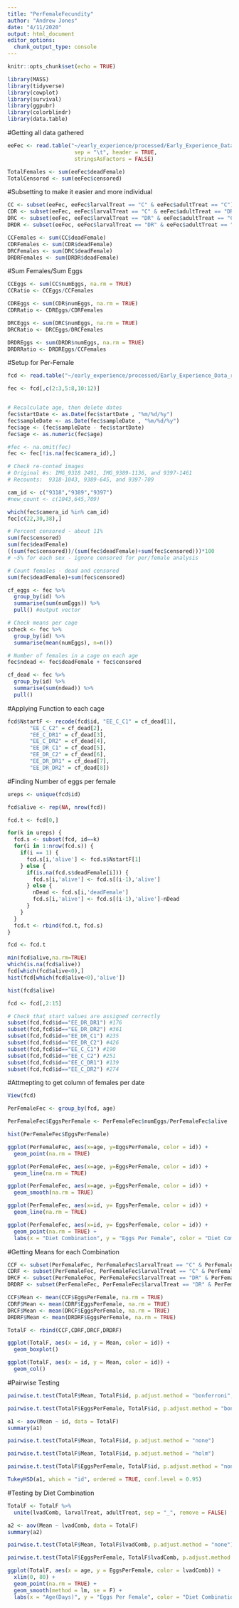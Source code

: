 ```yaml
---
title: "PerFemaleFecundity"
author: "Andrew Jones"
date: "4/11/2020"
output: html_document
editor_options: 
  chunk_output_type: console
---
```


```r
knitr::opts_chunk$set(echo = TRUE)
```


```r
library(MASS)
library(tidyverse)
library(cowplot)
library(survival)
library(ggpubr)
library(colorblindr)
library(data.table)

```

#Getting all data gathered
```r
eeFec <- read.table("~/early_experience/processed/Early_Experience_Data_rechecked.txt",
                     sep = "\t", header = TRUE,
                     stringsAsFactors = FALSE) 

TotalFemales <- sum(eeFec$deadFemale)
TotalCensored <- sum(eeFec$censored)
```

#Subsetting to make it easier and more individual
```r
CC <- subset(eeFec, eeFec$larvalTreat == "C" & eeFec$adultTreat == "C")
CDR <- subset(eeFec, eeFec$larvalTreat == "C" & eeFec$adultTreat == "DR")
DRC <- subset(eeFec, eeFec$larvalTreat == "DR" & eeFec$adultTreat == "C")
DRDR <- subset(eeFec, eeFec$larvalTreat == "DR" & eeFec$adultTreat == "DR")

CCFemales <- sum(CC$deadFemale)
CDRFemales <- sum(CDR$deadFemale)
DRCFemales <- sum(DRC$deadFemale)
DRDRFemales <- sum(DRDR$deadFemale)
```

#Sum Females/Sum Eggs
```r
CCEggs <- sum(CC$numEggs, na.rm = TRUE)
CCRatio <- CCEggs/CCFemales

CDREggs <- sum(CDR$numEggs, na.rm = TRUE)
CDRRatio <- CDREggs/CDRFemales

DRCEggs <- sum(DRC$numEggs, na.rm = TRUE)
DRCRatio <- DRCEggs/DRCFemales

DRDREggs <- sum(DRDR$numEggs, na.rm = TRUE)
DRDRRatio <- DRDREggs/CCFemales
```

#Setup for Per-Female
```r
fcd <- read.table("~/early_experience/processed/Early_Experience_Data_rechecked.txt",sep = "\t", header = TRUE,stringsAsFactors = FALSE)

fec <- fcd[,c(2:3,5:8,10:12)]


# Recalculate age, then delete dates
fec$startDate <- as.Date(fec$startDate , "%m/%d/%y")
fec$sampleDate <- as.Date(fec$sampleDate , "%m/%d/%y")
fec$age <- (fec$sampleDate - fec$startDate)
fec$age <- as.numeric(fec$age)

#fec <- na.omit(fec) 
fec <- fec[!is.na(fec$camera_id),]

# Check re-conted images
# Original #s: IMG_9318 2491, IMG_9389-1136, and 9397-1461
# Recounts:  9318-1043, 9389-645, and 9397-709

cam_id <- c("9318","9389","9397")
#new_count <- c(1043,645,709)

which(fec$camera_id %in% cam_id)
fec[c(22,30,38),]

# Percent censored - about 11%
sum(fec$censored)
sum(fec$deadFemale)
((sum(fec$censored))/(sum(fec$deadFemale)+sum(fec$censored)))*100
# ~5% for each sex - ignore censored for per/female analysis

# Count females - dead and censored
sum(fec$deadFemale)+sum(fec$censored)

cf_eggs <- fec %>%
  group_by(id) %>%
  summarise(sum(numEggs)) %>%
  pull() #output vector

# Check means per cage
scheck <- fec %>%
  group_by(id) %>%
  summarise(mean(numEggs), n=n())

# Number of females in a cage on each age
fec$ndead <- fec$deadFemale + fec$censored

cf_dead <- fec %>%
  group_by(id) %>%
  summarise(sum(ndead)) %>%
  pull()
```

#Applying Function to each cage
```r
fcd$NstartF <- recode(fcd$id, "EE_C_C1" = cf_dead[1],
       "EE_C_C2" = cf_dead[2],
       "EE_C_DR1" = cf_dead[3],
       "EE_C_DR2" = cf_dead[4],
       "EE_DR_C1" = cf_dead[5],
       "EE_DR_C2" = cf_dead[6],
       "EE_DR_DR1" = cf_dead[7],
       "EE_DR_DR2" = cf_dead[8])
```

#Finding Number of eggs per female
```r
ureps <- unique(fcd$id)

fcd$alive <- rep(NA, nrow(fcd))

fcd.t <- fcd[0,]

for(k in ureps) {
  fcd.s <- subset(fcd, id==k)
  for(i in 1:nrow(fcd.s)) {
    if(i == 1) {
      fcd.s[i,'alive'] <- fcd.s$NstartF[1]
    } else {
      if(is.na(fcd.s$deadFemale[i])) {
        fcd.s[i,'alive'] <- fcd.s[(i-1),'alive']
      } else {
        nDead <- fcd.s[i,'deadFemale']
        fcd.s[i,'alive'] <- fcd.s[(i-1),'alive']-nDead
      }
    }
  }
  fcd.t <- rbind(fcd.t, fcd.s)
}

fcd <- fcd.t

min(fcd$alive,na.rm=TRUE)
which(is.na(fcd$alive))
fcd[which(fcd$alive<0),]
hist(fcd[which(fcd$alive<0),'alive'])

hist(fcd$alive)

fcd <- fcd[,2:15]

# Check that start values are assigned correctly
subset(fcd,fcd$id=="EE_DR_DR1") #176
subset(fcd,fcd$id=="EE_DR_DR2") #361
subset(fcd,fcd$id=="EE_DR_C1") #235
subset(fcd,fcd$id=="EE_DR_C2") #426
subset(fcd,fcd$id=="EE_C_C1") #190
subset(fcd,fcd$id=="EE_C_C2") #251
subset(fcd,fcd$id=="EE_C_DR1") #139
subset(fcd,fcd$id=="EE_C_DR2") #274
```


#Attmepting to get column of females per date
```r
View(fcd)

PerFemaleFec <- group_by(fcd, age)

PerFemaleFec$EggsPerFemale <- PerFemaleFec$numEggs/PerFemaleFec$alive

hist(PerFemaleFec$EggsPerFemale)

ggplot(PerFemaleFec, aes(x=age, y=EggsPerFemale, color = id)) +
  geom_point(na.rm = TRUE)

ggplot(PerFemaleFec, aes(x=age, y=EggsPerFemale, color = id)) +
  geom_line(na.rm = TRUE)

ggplot(PerFemaleFec, aes(x=age, y=EggsPerFemale, color = id)) +
  geom_smooth(na.rm = TRUE)

ggplot(PerFemaleFec, aes(x=id, y= EggsPerFemale, color = id)) +
  geom_line(na.rm = TRUE)

ggplot(PerFemaleFec, aes(x=id, y= EggsPerFemale, color = id)) +
  geom_point(na.rm = TRUE) + 
  labs(x = "Diet Combination", y = "Eggs Per Female", color = "Diet Combination")

```

#Getting Means for each Combination
```r
CCF <- subset(PerFemaleFec, PerFemaleFec$larvalTreat == "C" & PerFemaleFec$adultTreat == "C")
CDRF <- subset(PerFemaleFec, PerFemaleFec$larvalTreat == "C" & PerFemaleFec$adultTreat == "DR")
DRCF <- subset(PerFemaleFec, PerFemaleFec$larvalTreat == "DR" & PerFemaleFec$adultTreat == "C")
DRDRF <- subset(PerFemaleFec, PerFemaleFec$larvalTreat == "DR" & PerFemaleFec$adultTreat == "DR")

CCF$Mean <- mean(CCF$EggsPerFemale, na.rm = TRUE)
CDRF$Mean <- mean(CDRF$EggsPerFemale, na.rm = TRUE)
DRCF$Mean <- mean(DRCF$EggsPerFemale, na.rm = TRUE)
DRDRF$Mean <- mean(DRDRF$EggsPerFemale, na.rm = TRUE)

TotalF <- rbind(CCF,CDRF,DRCF,DRDRF)

ggplot(TotalF, aes(x = id, y = Mean, color = id)) +
  geom_boxplot()

ggplot(TotalF, aes(x = id, y = Mean, color = id)) +
  geom_col()
```

#Pairwise Testing
```r
pairwise.t.test(TotalF$Mean, TotalF$id, p.adjust.method = "bonferroni", paired = FALSE)

pairwise.t.test(TotalF$EggsPerFemale, TotalF$id, p.adjust.method = "bonferroni", paired = FALSE)

a1 <- aov(Mean ~ id, data = TotalF)
summary(a1)

pairwise.t.test(TotalF$Mean, TotalF$id, p.adjust.method = "none")

pairwise.t.test(TotalF$Mean, TotalF$id, p.adjust.method = "holm")

pairwise.t.test(TotalF$EggsPerFemale, TotalF$id, p.adjust.method = "none")

TukeyHSD(a1, which = "id", ordered = TRUE, conf.level = 0.95)
```

#Testing by Diet Combination
```r
TotalF <- TotalF %>%
  unite(lvadComb, larvalTreat, adultTreat, sep = "_", remove = FALSE)

a2 <- aov(Mean ~ lvadComb, data = TotalF)
summary(a2)

pairwise.t.test(TotalF$Mean, TotalF$lvadComb, p.adjust.method = "none")

pairwise.t.test(TotalF$EggsPerFemale, TotalF$lvadComb, p.adjust.method = "none")
```


```r
ggplot(TotalF, aes(x = age, y = EggsPerFemale, color = lvadComb)) +
  xlim(0, 80) +
  geom_point(na.rm = TRUE) +
  geom_smooth(method = lm, se = F) +
  labs(x = "Age(Days)", y = "Eggs Per Female", color = "Diet Combination")
```




